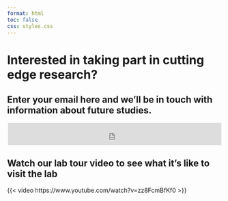 ```yaml
---
format: html
toc: false
css: styles.css
---
```


```{=html}
<style>
  body {
  background-image: url("images/eeg.jpg");
  background-size: cover;
  background-repeat: no-repeat;
}


</style>
```
# Interested in taking part in cutting edge research? {.centerh1}

## Enter your email here and we'll be in touch with information about future studies. {.centerh2}

::: {style="display: flex; justify-content: center;"}
<iframe src="https://embeds.beehiiv.com/39b292bf-0ba6-44c3-9cdf-6f331fbb2e8e?slim=true" data-test-id="beehiiv-embed" width="500" height="52" frameborder="0" scrolling="no" style="margin: 0; border-radius: 0px !important; background-color: transparent;"></iframe>
:::

</iframe>

::: {.callout-note icon=false}
# Watch our lab tour video to see what it's like to visit the lab
:::

{{< video https://www.youtube.com/watch?v=zz8FcmBfKf0 >}}
